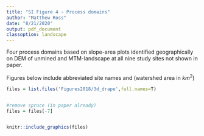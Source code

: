 ```yaml
---
title: "SI Figure 4 - Process domains" 
author: "Matthew Ross"
date: "8/21/2020"
output: pdf_document
classoption: landscape
---
```


Four process domains based on slope-area plots identified geographically on DEM of
unmined and MTM-landscape at all nine study sites not shown in paper. 

Figures below include abbreviated site names and (watershed area in $km^2$)


```r



files = list.files('Figures2018/3d_drape',full.names=T) 


#remove spruce (in paper already)
files = files[-7]


knitr::include_graphics(files)


```


